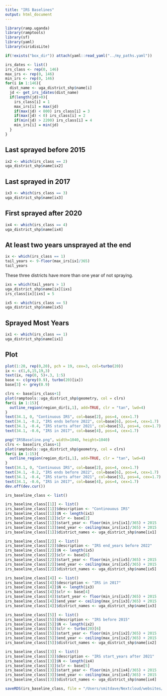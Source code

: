 ```yaml
---
title: "IRS Baselines"
output: html_document
---
```


```r
library(ramp.uganda)
library(ramptools)
library(sf)
library(yaml)
library(viridisLite)
```


```r
if(!exists("box_dir")) attach(yaml::read_yaml("../my_paths.yaml")) 
```

```r
irs_dates <- list() 
irs_class <- rep(0, 146) 
max_irs <- rep(0, 146) 
min_irs <- rep(0, 146) 
for(i in 1:146){
  dist_name <- uga_district_shp$name[i]
  jd <- get_irs_jdates(dist_name)
  if(length(jd)>0){
    irs_class[i] = 1 
    max_irs[i] = max(jd)
    if(max(jd) < 800) irs_class[i] = 3
    if(max(jd) < 0) irs_class[i] = 2
    if(min(jd) > 2200) irs_class[i] = 4
    min_irs[i] = min(jd) 
  }
}
```

## Last sprayed before 2015

```r
ix2 <- which(irs_class == 2)
uga_district_shp$name[ix2]
```

## Last sprayed in 2017

```r
ix3 <- which(irs_class == 3)
uga_district_shp$name[ix3]

```

## First sprayed after 2020

```r
ix4 <- which(irs_class == 4)
uga_district_shp$name[ix4]
```

## At least two years unsprayed at the end 

```r
ix <- which(irs_class == 1)
tail_years <- 9-floor(max_irs[ix]/365)
tail_years
```

These three districts have more than one year of not spraying. 

```r
ixs = which(tail_years > 1) 
uga_district_shp$name[ix][ixs]
irs_class[ix][ixs] = 5
```

```r
ix5 <- which(irs_class == 5)
uga_district_shp$name[ix5]
```

## Sprayed Most Years 


```r
ix1 <- which(irs_class == 1)
uga_district_shp$name[ix1]
```

## Plot

```r
plot(1:20, rep(0,20), pch = 19, cex=3, col=turbo(20))
ix <- c(1,6,15,19,3)
text(ix, rep(0, 5)+.3, 1:5)
base <- c(grey(0.9), turbo(20)[ix])
base[3] <- grey(0.9) 
```


```r
clrs <- base[irs_class+1]
plot(ramptools::uga_district_shp$geometry, col = clrs)
for(i in 1:15){
  outline_region(region_dir[i,1], add=TRUE, clr = "tan", lwd=4)
}
text(34.1, 0, "Continuous IRS", col=base[2], pos=4, cex=1.7)
text(34.1, -0.2, "IRS ends before 2022", col=base[6], pos=4, cex=1.7)
text(34.1, -0.4, "IRS starts after 2021", col=base[5], pos=4, cex=1.7)
text(34.1, -0.6, "IRS in 2017", col=base[4], pos=4, cex=1.7)
```

```r
png("IRSBaseline.png", width=1040, height=1040)
clrs <- base[irs_class+1]
plot(ramptools::uga_district_shp$geometry, col = clrs)
for(i in 1:15){
  outline_region(region_dir[i,1], add=TRUE, clr = "tan", lwd=4)
}
text(34.1, 0, "Continuous IRS", col=base[2], pos=4, cex=1.7)
text(34.1, -0.2, "IRS ends before 2022", col=base[6], pos=4, cex=1.7)
text(34.1, -0.4, "IRS starts after 2021", col=base[5], pos=4, cex=1.7)
text(34.1, -0.6, "IRS in 2017", col=base[4], pos=4, cex=1.7)
dev.off(dev.cur())
```
```r
irs_baseline_class <- list()

irs_baseline_class[[1]] <- list() 
irs_baseline_class[[1]]$description <- "Continouous IRS" 
irs_baseline_class[[1]]$N <- length(ix1) 
irs_baseline_class[[1]]$clr <- base[2] 
irs_baseline_class[[1]]$start_year <- floor(min_irs[ix1]/365) + 2015
irs_baseline_class[[1]]$end_year <- ceiling(max_irs[ix1]/365) + 2015
irs_baseline_class[[1]]$district_names <- uga_district_shp$name[ix1] 

irs_baseline_class[[2]] <- list() 
irs_baseline_class[[2]]$description <- "IRS end_years before 2022" 
irs_baseline_class[[2]]$N <- length(ix5) 
irs_baseline_class[[2]]$clr <- base[6] 
irs_baseline_class[[2]]$start_year <- floor(min_irs[ix5]/365) + 2015
irs_baseline_class[[2]]$end_year <- ceiling(max_irs[ix5]/365) + 2015
irs_baseline_class[[2]]$district_names <- uga_district_shp$name[ix5] 

irs_baseline_class[[4]] <- list() 
irs_baseline_class[[4]]$description <- "IRS in 2017" 
irs_baseline_class[[4]]$N <- length(ix3) 
irs_baseline_class[[4]]$clr <- base[4] 
irs_baseline_class[[4]]$start_year <- floor(min_irs[ix3]/365) + 2015
irs_baseline_class[[4]]$end_year <- ceiling(max_irs[ix3]/365) + 2015
irs_baseline_class[[4]]$district_names <- uga_district_shp$name[ix3] 

irs_baseline_class[[5]] <- list() 
irs_baseline_class[[5]]$description <- "IRS before 2015" 
irs_baseline_class[[5]]$N <- length(ix2) 
irs_baseline_class[[5]]$clr <- turbo(20)[6] 
irs_baseline_class[[5]]$start_year <- floor(min_irs[ix2]/365) + 2015
irs_baseline_class[[5]]$end_year <- ceiling(max_irs[ix2]/365) + 2015
irs_baseline_class[[5]]$district_names <- uga_district_shp$name[ix2] 

irs_baseline_class[[3]] <- list() 
irs_baseline_class[[3]]$description <- "IRS start_years after 2021" 
irs_baseline_class[[3]]$N <- length(ix4) 
irs_baseline_class[[3]]$clr <- base[5] 
irs_baseline_class[[3]]$start_year <- floor(min_irs[ix4]/365) + 2015
irs_baseline_class[[3]]$end_year <- ceiling(max_irs[ix4]/365) + 2015
irs_baseline_class[[3]]$district_names <- uga_district_shp$name[ix4] 

```

```r
saveRDS(irs_baseline_class, file = "/Users/smitdave/Nextcloud/websites/uganda_intelligence/uganda/irs_baseline_class.rds")
```


